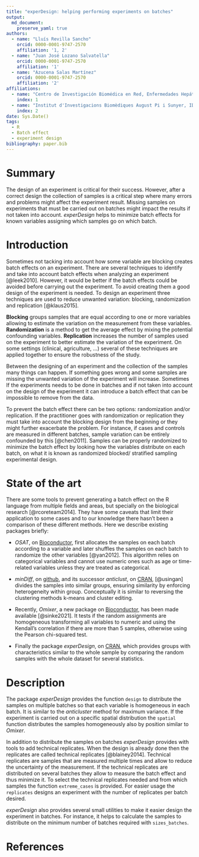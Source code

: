 ```yaml
---
title: "experDesign: helping performing experiments on batches"
output: 
  md_document:
    preserve_yaml: true
authors:
  - name: "Lluís Revilla Sancho"
    orcid: 0000-0001-9747-2570
    affiliation: '1, 2'
  - name: "Juan José Lozano Salvatella"
    orcid: 0000-0001-9747-2570
    affiliation: '1'
  - name: "Azucena Salas Martínez"
    orcid: 0000-0001-9747-2570
    affiliation: '2'
affiliations:
  - name: "Centro de Investigación Biomédica en Red, Enfermedades Hepáticas y Digestivas"
    index: 1
  - name: "Institut d'Investigacions Biomèdiques August Pi i Sunyer, IDIBAPS"
    index: 2
date: Sys.Date()
tags:
  - R
  - Batch effect
  - experiment design
bibliography: paper.bib
---
```


# Summary

The design of an experiment is critical for their success.
However, after a correct design the collection of samples is a critical step where many errors and problems might affect the experiment result.
Missing samples on experiments that must be carried out on batches might impact the results if not taken into account.
*experDesign* helps to minimize batch effects for known variables assigning which samples go on which batch.

# Introduction

Sometimes not tacking into account how some variable are blocking creates batch effects on an experiment.
There are several techniques to identify and take into account batch effects when analyzing an experiment [@leek2010].
However, it would be better if the batch effects could be avoided before carrying out the experiment.
To avoid creating them a good design of the experiment is needed.
To design an experiment three techniques are used to reduce unwanted variation: blocking, randomization and replication [@klaus2015].

**Blocking** groups samples that are equal according to one or more variables allowing to estimate the variation on the measurement from these variables.
**Randomization** is a method to get the average effect by mixing the potential confounding variables.
**Replication** increases the number of samples used on the experiment to better estimate the variation of the experiment.
On some settings (clinical, agriculture, ...) several of these techniques are applied together to ensure the robustness of the study.

Between the designing of an experiment and the collection of the samples many things can happen.
If something goes wrong and some samples are missing the unwanted variation of the experiment will increase.
Sometimes If the experiments needs to be done in batches and if not taken into account on the design of the experiment it can introduce a batch effect that can be impossible to remove from the data.

To prevent the batch effect there can be two options: randomization and/or replication.
If the practitioner goes with randomization or replication they must take into account the blocking design from the beginning or they might further exacerbate the problem.
For instance, if cases and controls are measured in different batches, sample variation can be entirely confounded by this [@chen2011].
Samples can be properly randomized to minimize the batch effect by looking how the variables distribute on each batch, on what it is known as randomized blocked/ stratified sampling experimental design.

# State of the art

There are some tools to prevent generating a batch effect on the R language from multiple fields and areas, but specially on the biological research [@rcoreteam2014].
They have some caveats that limit their application to some cases and to our knowledge there hasn't been a comparison of these different methods.
Here we describe existing packages briefly:

-   *OSAT*, on [Bioconductor](https://bioconductor.org/packages/OSAT/), first allocates the samples on each batch according to a variable and later shuffles the samples on each batch to randomize the other variables [@yan2012].
    This algorithm relies on categorical variables and cannot use numeric ones such as age or time-related variables unless they are treated as categorical.

-   *minDiff*, on [github](https://github.com/m-Py/minDiff), and its successor *anticlust*, on [CRAN](https://cran.r-project.org/package=anticlust), [@usingan] divides the samples into similar groups, ensuring similarity by enforcing heterogeneity within group.
    Conceptually it is similar to reversing the clustering methods k-means and cluster editing.

-   Recently, *Omixer*, a new package on [Bioconductor](https://bioconductor.org/packages/Omixer/), has been made available [@sinke2021].
    It tests if the random assignments are homogeneous transforming all variables to numeric and using the Kendall's correlation if there are more than 5 samples, otherwise using the Pearson chi-squared test.

-   Finally the package *experDesign*, on [CRAN](https://cran.r-project.org/package=experDesign), which provides groups with characteristics similar to the whole sample by comparing the random samples with the whole dataset for several statistics.

# Description

The package *experDesign* provides the function `design` to distribute the samples on multiple batches so that each variable is homogeneous in each batch.
It is similar to the *anticluster* method for maximum variance.
If the experiment is carried out on a specific spatial distribution the `spatial` function distributes the samples homogeneously also by position similar to *Omixer*.

In addition to distribute the samples on batches *experDesign* provides with tools to add technical replicates.
When the design is already done then the replicates are called technical replicates [@blainey2014].
Technical replicates are samples that are measured multiple times and allow to reduce the uncertainty of the measurement.
If the technical replicates are distributed on several batches they allow to measure the batch effect and thus minimize it.
To select the technical replicates needed and from which samples the function `extreme_cases` is provided.
For easier usage the `replicates` designs an experiment with the number of replicates per batch desired.

*experDesign* also provides several small utilities to make it easier design the experiment in batches.
For instance, it helps to calculate the samples to distribute on the minimum number of batches required with `sizes_batches`.

# References

